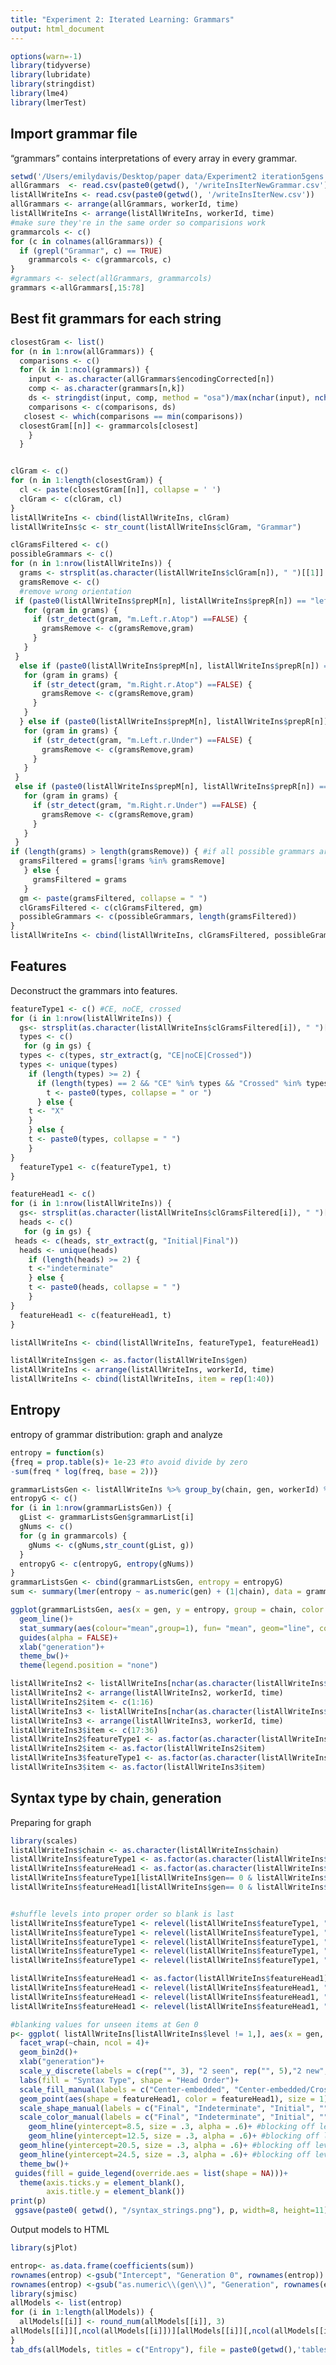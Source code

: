 ```yaml
---
title: "Experiment 2: Iterated Learning: Grammars"
output: html_document
---
```


```r
options(warn=-1)
library(tidyverse)
library(lubridate)
library(stringdist)
library(lme4)
library(lmerTest)
```

## Import grammar file
 "grammars" contains interpretations of every array in every grammar. 
```r
setwd('/Users/emilydavis/Desktop/paper data/Experiment2 iteration5gens')
allGrammars  <- read.csv(paste0(getwd(), '/writeInsIterNewGrammar.csv'))
listAllWriteIns <- read.csv(paste0(getwd(), '/writeInsIterNew.csv'))
allGrammars <- arrange(allGrammars, workerId, time)
listAllWriteIns <- arrange(listAllWriteIns, workerId, time)
#make sure they're in the same order so comparisions work
grammarcols <- c()
for (c in colnames(allGrammars)) {
  if (grepl("Grammar", c) == TRUE)
    grammarcols <- c(grammarcols, c)
}
#grammars <- select(allGrammars, grammarcols)
grammars <-allGrammars[,15:78]
```

## Best fit grammars for each string 

```r
closestGram <- list()
for (n in 1:nrow(allGrammars)) {
  comparisons <- c()
  for (k in 1:ncol(grammars)) {
    input <- as.character(allGrammars$encodingCorrected[n])
    comp <- as.character(grammars[n,k])
    ds <- stringdist(input, comp, method = "osa")/max(nchar(input), nchar(comp))
    comparisons <- c(comparisons, ds)
   closest <- which(comparisons == min(comparisons))
  closestGram[[n]] <- grammarcols[closest]
    }
  }


clGram <- c()
for (n in 1:length(closestGram)) {
  cl <- paste(closestGram[[n]], collapse = ' ')
  clGram <- c(clGram, cl)
}
listAllWriteIns <- cbind(listAllWriteIns, clGram)
listAllWriteIns$c <- str_count(listAllWriteIns$clGram, "Grammar")
```

```r
clGramsFiltered <- c()
possibleGrammars <- c()
for (n in 1:nrow(listAllWriteIns)) {
  grams <- strsplit(as.character(listAllWriteIns$clGram[n]), " ")[[1]]
  gramsRemove <- c()
  #remove wrong orientation
 if (paste0(listAllWriteIns$prepM[n], listAllWriteIns$prepR[n]) == "leftatop") {
   for (gram in grams) {
     if (str_detect(gram, "m.Left.r.Atop") ==FALSE) {
       gramsRemove <- c(gramsRemove,gram)
     }
   }
 }
  else if (paste0(listAllWriteIns$prepM[n], listAllWriteIns$prepR[n]) == "rightatop") {
   for (gram in grams) {
     if (str_detect(gram, "m.Right.r.Atop") ==FALSE) {
       gramsRemove <- c(gramsRemove,gram)
     }
   }
  } else if (paste0(listAllWriteIns$prepM[n], listAllWriteIns$prepR[n]) == "leftunder") {
   for (gram in grams) {
     if (str_detect(gram, "m.Left.r.Under") ==FALSE) {
       gramsRemove <- c(gramsRemove,gram)
     }
   }
 }
 else if (paste0(listAllWriteIns$prepM[n], listAllWriteIns$prepR[n]) == "rightunder") {
   for (gram in grams) {
     if (str_detect(gram, "m.Right.r.Under") ==FALSE) {
       gramsRemove <- c(gramsRemove,gram)
     }
   }
 }
if (length(grams) > length(gramsRemove)) { #if all possible grammars are ruled out, just keep them
  gramsFiltered = grams[!grams %in% gramsRemove]
   } else {
     gramsFiltered = grams
   }
  gm <- paste(gramsFiltered, collapse = " ")
  clGramsFiltered <- c(clGramsFiltered, gm)
  possibleGrammars <- c(possibleGrammars, length(gramsFiltered))
}
listAllWriteIns <- cbind(listAllWriteIns, clGramsFiltered, possibleGrammars)
```

## Features

Deconstruct the grammars into features. 

```r
featureType1 <- c() #CE, noCE, crossed
for (i in 1:nrow(listAllWriteIns)) {
  gs<- strsplit(as.character(listAllWriteIns$clGramsFiltered[i]), " ")[[1]]
  types <- c()
   for (g in gs) {
  types <- c(types, str_extract(g, "CE|noCE|Crossed"))
  types <- unique(types)
    if (length(types) >= 2) {
      if (length(types) == 2 && "CE" %in% types && "Crossed" %in% types) {
        t <- paste0(types, collapse = " or ")
      } else {
    t <- "X"
    }
    } else {
    t <- paste0(types, collapse = " ")
    }
}
  featureType1 <- c(featureType1, t)
}

featureHead1 <- c() 
for (i in 1:nrow(listAllWriteIns)) {
  gs<- strsplit(as.character(listAllWriteIns$clGramsFiltered[i]), " ")[[1]]
  heads <- c()
   for (g in gs) {
 heads <- c(heads, str_extract(g, "Initial|Final"))
  heads <- unique(heads)
    if (length(heads) >= 2) {
 	t <-"indeterminate"
    } else {
    t <- paste0(heads, collapse = " ")
    }
}
  featureHead1 <- c(featureHead1, t)
}

listAllWriteIns <- cbind(listAllWriteIns, featureType1, featureHead1)
```

```r
listAllWriteIns$gen <- as.factor(listAllWriteIns$gen)
listAllWriteIns <- arrange(listAllWriteIns, workerId, time)
listAllWriteIns <- cbind(listAllWriteIns, item = rep(1:40))

```


## Entropy 
entropy of grammar distribution: graph and analyze

```r
entropy = function(s)
{freq = prop.table(s)+ 1e-23 #to avoid divide by zero
-sum(freq * log(freq, base = 2))}

grammarListsGen <- listAllWriteIns %>% group_by(chain, gen, workerId) %>% summarize(grammarList = paste(clGramsFiltered, collapse = " "), featureList = paste(featureType1, collapse = " "))
entropyG <- c()
for (i in 1:nrow(grammarListsGen)) {
  gList <- grammarListsGen$grammarList[i]
  gNums <- c()
  for (g in grammarcols) {
    gNums <- c(gNums,str_count(gList, g))
  }
  entropyG <- c(entropyG, entropy(gNums))
}
grammarListsGen <- cbind(grammarListsGen, entropy = entropyG)
sum <- summary(lmer(entropy ~ as.numeric(gen) + (1|chain), data = grammarListsGen))

ggplot(grammarListsGen, aes(x = gen, y = entropy, group = chain, color = chain, alpha = .5)) +
  geom_line()+
  stat_summary(aes(colour="mean",group=1), fun= "mean", geom="line", color = "black", alpha = 1)+
  guides(alpha = FALSE)+
  xlab("generation")+
  theme_bw()+
  theme(legend.position = "none")
```


```r
listAllWriteIns2 <- listAllWriteIns[nchar(as.character(listAllWriteIns$array)) >1 & listAllWriteIns$seen == "true",]
listAllWriteIns2 <- arrange(listAllWriteIns2, workerId, time)
listAllWriteIns2$item <- c(1:16)
listAllWriteIns3 <- listAllWriteIns[nchar(as.character(listAllWriteIns$array)) >1 & listAllWriteIns$seen == "false" & listAllWriteIns$gen != 0,]
listAllWriteIns3 <- arrange(listAllWriteIns3, workerId, time)
listAllWriteIns3$item <- c(17:36)
listAllWriteIns2$featureType1 <- as.factor(as.character(listAllWriteIns2$featureType1))
listAllWriteIns2$item <- as.factor(listAllWriteIns2$item)
listAllWriteIns3$featureType1 <- as.factor(as.character(listAllWriteIns3$featureType1))
listAllWriteIns3$item <- as.factor(listAllWriteIns3$item)
```

## Syntax type by chain, generation 

Preparing for graph
```r
library(scales)
listAllWriteIns$chain <- as.character(listAllWriteIns$chain)
listAllWriteIns$featureType1 <- as.factor(as.character(listAllWriteIns$featureType1))
listAllWriteIns$featureHead1 <- as.factor(as.character(listAllWriteIns$featureHead1))
listAllWriteIns$featureType1[listAllWriteIns$gen== 0 & listAllWriteIns$seen == "false"] <- " "
listAllWriteIns$featureHead1[listAllWriteIns$gen== 0 & listAllWriteIns$seen == "false"] <- " "


#shuffle levels into proper order so blank is last 
listAllWriteIns$featureType1 <- relevel(listAllWriteIns$featureType1, "X")
listAllWriteIns$featureType1 <- relevel(listAllWriteIns$featureType1, "noCE")
listAllWriteIns$featureType1 <- relevel(listAllWriteIns$featureType1, "Crossed")
listAllWriteIns$featureType1 <- relevel(listAllWriteIns$featureType1, "CE or Crossed")
listAllWriteIns$featureType1 <- relevel(listAllWriteIns$featureType1, "CE")

listAllWriteIns$featureHead1 <- as.factor(listAllWriteIns$featureHead1)
listAllWriteIns$featureHead1 <- relevel(listAllWriteIns$featureHead1, "Initial")
listAllWriteIns$featureHead1 <- relevel(listAllWriteIns$featureHead1, "indeterminate")
listAllWriteIns$featureHead1 <- relevel(listAllWriteIns$featureHead1, "Final")
```

```r
#blanking values for unseen items at Gen 0
p<- ggplot( listAllWriteIns[listAllWriteIns$level != 1,], aes(x = gen, y = as.factor(item), fill = featureType1)) +
  facet_wrap(~chain, ncol = 4)+
  geom_bin2d()+
  xlab("generation")+  
  scale_y_discrete(labels = c(rep("", 3), "2 seen", rep("", 5),"2 new", rep("", 5),"3 seen", rep("", 5),"3 new", rep("", 7),"4 new", rep("", 6)))+
  labs(fill = "Syntax Type", shape = "Head Order")+
  scale_fill_manual(labels = c("Center-embedded", "Center-embedded/Crossed", "Crossed", "Branching", "Uninterpretable", ""),  values = c( hue_pal()(5), NA ) ) +
  geom_point(aes(shape = featureHead1, color = featureHead1), size = 1)+
  scale_shape_manual(labels = c("Final", "Indeterminate", "Initial", ""),  values =c(4, NA, 1, NA)) +
  scale_color_manual(labels = c("Final", "Indeterminate", "Initial", ""),  values =c("black", NA,"black",  NA), guide =  "none")+
    geom_hline(yintercept=8.5, size = .3, alpha = .6)+ #blocking off levels and seen/unseen: 2 seen
    geom_hline(yintercept=12.5, size = .3, alpha = .6)+ #blocking off levels and seen/unseen 2 new
  geom_hline(yintercept=20.5, size = .3, alpha = .6)+ #blocking off levels and seen/unseen 3 seen
  geom_hline(yintercept=24.5, size = .3, alpha = .6)+ #blocking off levels and seen/unseen 3 new/4 new
  theme_bw()+
 guides(fill = guide_legend(override.aes = list(shape = NA)))+
  theme(axis.ticks.y = element_blank(),
        axis.title.y = element_blank())
print(p)
 ggsave(paste0( getwd(), "/syntax_strings.png"), p, width=8, height=11)
```



Output models to HTML
```r
library(sjPlot)

entrop<- as.data.frame(coefficients(sum))
rownames(entrop) <-gsub("Intercept", "Generation 0", rownames(entrop))
rownames(entrop) <-gsub("as.numeric\\(gen\\)", "Generation", rownames(entrop))
library(sjmisc)
allModels <- list(entrop)
for (i in 1:length(allModels)) {
  allModels[[i]] <- round_num(allModels[[i]], 3)
allModels[[i]][,ncol(allModels[[i]])][allModels[[i]][,ncol(allModels[[i]])] == 0] <- "< .001"
}
tab_dfs(allModels, titles = c("Entropy"), file = paste0(getwd(),'tables-gram.html'))
```
